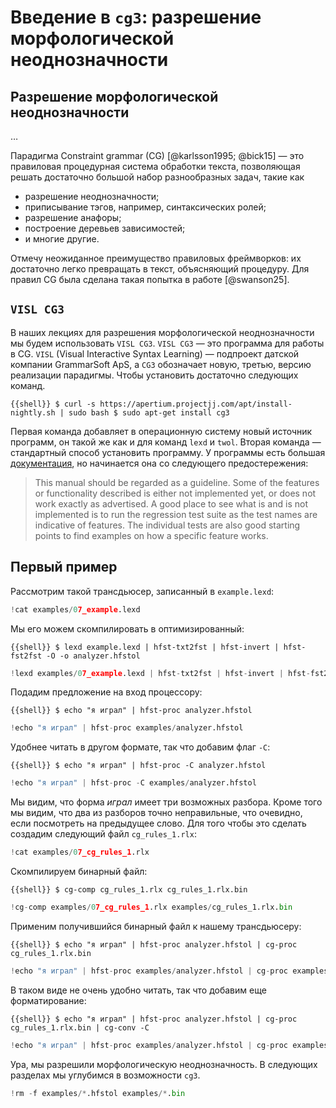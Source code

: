 # Введение в `cg3`: разрешение морфологической неоднозначности

## Разрешение морфологической неоднозначности

...

Парадигма Constraint grammar (CG) [@karlsson1995; @bick15] --- это правиловая процедурная система обработки текста, позволяющая решать достаточно большой набор разнообразных задач, такие как

- разрешение неоднозначности;
- приписывание тэгов, например, синтаксических ролей;
- разрешение анафоры;
- построение деревьев зависимостей;
- и многие другие.

Отмечу неожиданное преимущество правиловых фреймворков: их достаточно легко превращать в текст, объясняющий процедуру. Для правил CG была сделана такая попытка в работе [@swanson25].

## `VISL CG3`

В наших лекциях для разрешения морфологической неоднозначности мы будем использовать `VISL CG3`. `VISL CG3` --- это программа для работы в CG. `VISL` (Visual Interactive Syntax Learning) --- подпроект датской компании GrammarSoft ApS, а `CG3` обозначает новую, третью, версию реализации парадигмы. Чтобы установить достаточно следующих команд.

```{{shell}}
$ curl -s https://apertium.projectjj.com/apt/install-nightly.sh | sudo bash
$ sudo apt-get install cg3
```

Первая команда добавляет в операционную систему новый источник программ, он такой же как и для команд `lexd` и `twol`. Вторая команда --- стандартный способ установить программу. У программы есть большая  [документация](https://edu.visl.dk/cg3/chunked/index.html), но начинается она со следующего предостережения:

>  This manual should be regarded as a guideline. Some of the features or functionality described is either not implemented yet, or does not work exactly as advertised. A good place to see what is and is not implemented is to run the regression test suite as the test names are indicative of features. The individual tests are also good starting points to find examples on how a specific feature works. 

## Первый пример

Рассмотрим такой трансдьюсер, записанный в `example.lexd`:

```python
!cat examples/07_example.lexd
```

Мы его можем скомпилировать в оптимизированный:

```{{shell}}
$ lexd example.lexd | hfst-txt2fst | hfst-invert | hfst-fst2fst -O -o analyzer.hfstol
```

```python
!lexd examples/07_example.lexd | hfst-txt2fst | hfst-invert | hfst-fst2fst -O -o examples/analyzer.hfstol
```

Подадим предложение на вход процессору:

```{{shell}}
$ echo "я играл" | hfst-proc analyzer.hfstol
```

```python
!echo "я играл" | hfst-proc examples/analyzer.hfstol
```

Удобнее читать в другом формате, так что добавим флаг `-C`:

```{{shell}}
$ echo "я играл" | hfst-proc -C analyzer.hfstol
```

```python
!echo "я играл" | hfst-proc -C examples/analyzer.hfstol
```

Мы видим, что форма *играл* имеет три возможных разбора. Кроме того мы видим, что два из разборов точно неправильные, что очевидно, если посмотреть на предыдущее слово. Для того чтобы это сделать создадим следующий файл `cg_rules_1.rlx`:

```python
!cat examples/07_cg_rules_1.rlx
```

Скомпилируем бинарный файл:

```{{shell}}
$ cg-comp cg_rules_1.rlx cg_rules_1.rlx.bin 
```

```python
!cg-comp examples/07_cg_rules_1.rlx examples/cg_rules_1.rlx.bin 
```

Применим получившийся бинарный файл к нашему трансдьюсеру:

```{{shell}}
$ echo "я играл" | hfst-proc analyzer.hfstol | cg-proc cg_rules_1.rlx.bin
```

```python
!echo "я играл" | hfst-proc examples/analyzer.hfstol | cg-proc examples/cg_rules_1.rlx.bin
```

В таком виде не очень удобно читать, так что добавим еще форматирование:

```{{shell}}
$ echo "я играл" | hfst-proc analyzer.hfstol | cg-proc cg_rules_1.rlx.bin | cg-conv -C
```

```python
!echo "я играл" | hfst-proc examples/analyzer.hfstol | cg-proc examples/cg_rules_1.rlx.bin | cg-conv -C
```

Ура, мы разрешили морфологическую неоднозначность. В следующих разделах мы углубимся в возможности `cg3`.

```python
!rm -f examples/*.hfstol examples/*.bin
```
